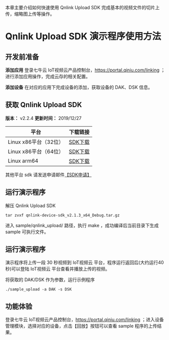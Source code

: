 本章主要介绍如何快速使用 Qnlink Upload SDK 完成基本的视频文件的切片上传，缩略图上传等操作。

# **Qnlink Upload SDK 演示程序使用方法**

## **开发前准备**

**添加应用**
登录七牛云 IoT视频云产品控制台，https://portal.qiniu.com/linking ；进行添加应用操作，完成云存的相关配置。

**添加设备**
在对应的应用下完成设备的添加，获取设备的 DAK、DSK 信息。

## **获取 Qnlink Upload SDK**
**版本：** v2.2.4
**更新时间：** 2019/12/27

|平台|下载链接|
|---|---|
|Linux x86平台（32位）|[SDK下载](http://pvdqkyxq9.bkt.clouddn.com/v2.2.4/qnlink-device-sdk_v2.2.4_x86_glibc_7.4.0_Release.tar.gz)|
|Linux x86平台（64位）|[SDK下载](http://pvdqkyxq9.bkt.clouddn.com/v2.2.4/qnlink-device-sdk_v2.2.4_x86-64_glibc_7.4.0_Release.tar.gz)|
|Linux arm64|[SDK下载](http://pvdqkyxq9.bkt.clouddn.com/v2.2.4/qnlink-device-sdk_v2.2.4_Aarch64_glibc_7.4.0_Release.tar.gz)|

其他平台 sdk 请发送申请邮件[【SDK申请】](https://developer.qiniu.com/linking/sdk/5715/get-link-device-sdk)

## **运行演示程序**

解压 Qnlink Upload SDK
```
tar zvxf qnlink-device-sdk_v2.1.3_x64_Debug.tar.gz
```

进入 sample/qnlink_upload/ 路径，执行 make ，成功编译后当前目录下生成 sample 可执行文件。

## **运行演示程序**

演示程序将上传一段 30 秒视频到 IoT视频云 平台，程序运行返回后(大约运行40秒)可以登陆 IoT视频云 平台查看并播放上传的视频。

将获取的 DAK/DSK 作为参数，运行示例程序
```
./sample_upload -a DAK -s DSK
```

## **功能体验**

登录七牛云 IoT视频云产品控制台，https://portal.qiniu.com/linking ；进入设备管理模块，选择对应的设备，点击【回放】按钮可以查看 sample 程序的上传结果。